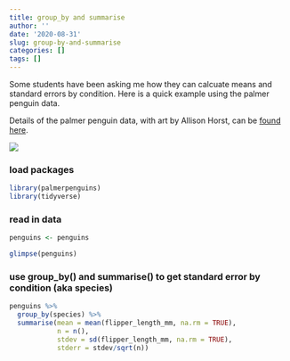 ```yaml
---
title: group_by and summarise
author: ''
date: '2020-08-31'
slug: group-by-and-summarise
categories: []
tags: []
---
```



Some students have been asking me how they can calcuate means and standard errors by condition. Here is a quick example using the palmer penguin data. 

Details of the palmer penguin data, with art by Allison Horst, can be [found here](https://github.com/allisonhorst/palmerpenguins).

![](https://github.com/allisonhorst/palmerpenguins/raw/master/man/figures/lter_penguins.png)

### load packages


```r
library(palmerpenguins) 
library(tidyverse)

```
### read in data
```r

penguins <- penguins

glimpse(penguins)

```

### use group_by() and summarise() to get standard error by condition (aka species)
```r

penguins %>%
  group_by(species) %>%
  summarise(mean = mean(flipper_length_mm, na.rm = TRUE), 
            n = n(), 
            stdev = sd(flipper_length_mm, na.rm = TRUE), 
            stderr = stdev/sqrt(n)) 
```





